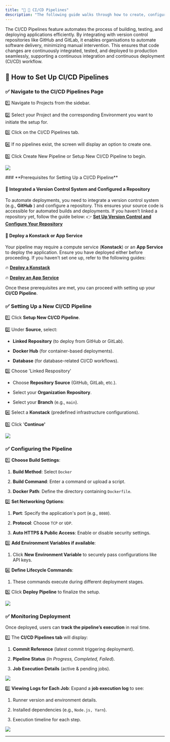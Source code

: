 ```yaml
---
title: "🔄 🚀 CI/CD Pipelines"
description: "The following guide walks through how to create, configure, and monitor CI/CD pipelines within an Environment for a specified project."
---
```


<Note>
  The CI/CD Pipelines feature automates the process of building, testing, and deploying applications efficiently. By integrating with version control repositories like GitHub and GitLab, it enables organisations to automate software delivery, minimizing manual intervention. This ensures that code changes are continuously integrated, tested, and deployed to production seamlessly, supporting a continuous integration and continuous deployment (CI/CD) workflow.
</Note>

## 🎯  How to Set Up CI/CD Pipelines

### ✅  **Navigate to the CI/CD Pipelines Page**

&#x20;1️⃣   Navigate to Projects from the sidebar.

&#x20;2️⃣  Select your Project and the corresponding  Environment you want to initiate the setup for.

&#x20;3️⃣   Click on the CI/CD Pipelines tab.

&#x20;4️⃣   If no pipelines exist, the screen will display an option to create one.

&#x20;5️⃣  Click Create New Pipeline or Setup New CI/CD Pipeline to begin.

![](https://api.monosnap.com/file/download?id=4kTceMT7AHTIyuRduAgZA2HkTFnRem)

<Note>
  ### **Prerequisites for Setting Up a CI/CD Pipeline**

  #### 📌 **Integrated a Version Control System and Configured a Repository**

  To automate deployments, you need to integrate a version control system (e.g., **GitHub** ) and configure a repository. This ensures your source code is accessible for automated builds and deployments. If you haven’t linked a repository yet, follow the guide below:
  👉 [**Set Up Version Control and Configure Your Repository**](#)

  #### 📌 **Deploy a Konstack or App Service**

  Your pipeline may require a compute service (**Konstack**) or an **App Service** to deploy the application. Ensure you have deployed either before proceeding. If you haven't set one up, refer to the following guides:

  🔥  [**Deploy a Konstack**](#)

  🔥  [**Deploy an App Service**](#)

  Once these prerequisites are met, you can proceed with setting up your **CI/CD Pipeline**.
</Note>

### ✅  **Setting Up a New CI/CD Pipeline**&#x20;

1️⃣  Click **Setup New CI/CD Pipeline**.

2️⃣  Under **Source**, select:

* **Linked Repository** (to deploy from GitHub or GitLab).

* **Docker Hub** (for container-based deployments).

* **Database** (for database-related CI/CD workflows).

3️⃣  Choose 'Linked Respository'

* Choose **Repository Source** (GitHub, GitLab, etc.).

* Select your **Organization** **Repository**.

* Select your **Branch** (e.g., `main`).

4️⃣  Select a **Konstack** (predefined infrastructure configurations).

5️⃣  Click '**Continue'**

![](https://api.monosnap.com/file/download?id=f558demMhWIvVvUvvzWOf25FWJuhbo)

### ✅  **Configuring the Pipeline**

1️⃣ **Choose Build Settings**:

1. **Build Method**: Select `Docker`&#x20;

2. **Build Command**: Enter a command or upload a script.

3. **Docker Path**: Define the directory containing `Dockerfile`.

2️⃣  **Set Networking Options**:

1. **Port**: Specify the application's port (e.g., `8080`).

2. **Protocol**: Choose `TCP` or `UDP`.

3. **Auto HTTPS & Public Access**: Enable or disable security settings.

3️⃣  **Add Environment Variables if available**:

1. Click **New Environment Variable** to securely pass configurations like API keys.

4️⃣  **Define Lifecycle Commands**:

1. These commands execute during different deployment stages.

5️⃣  Click **Deploy Pipeline** to finalize the setup.

![](https://api.monosnap.com/file/download?id=W0QVUnFjz5X4KSO15dNaRru2yQ4smR)

### ✅  **Monitoring Deployment**

Once deployed, users can **track the pipeline’s execution** in real time.&#x20;

1️⃣  The **CI/CD Pipelines tab** will display:

1. **Commit Reference** (latest commit triggering deployment).

2. **Pipeline Status** (*In Progress, Completed, Failed*).

3. **Job Execution Details** (active & pending jobs).

![](https://api.monosnap.com/file/download?id=EOdJHXvtdnBZIc7EN01CA9iT9P9O7Y)

2️⃣  **Viewing Logs for Each Job**: Expand a **job execution log** to see:

1. Runner version and environment details.

2. Installed dependencies (e.g., `Node.js, Yarn`).

3. Execution timeline for each step.

![](https://api.monosnap.com/file/download?id=MkU4rEIZvneoq2r3JTWGeUxsOZr5la)

***

##